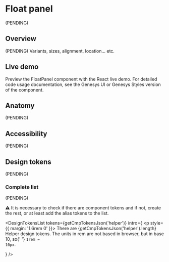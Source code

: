 


<Meta of={Stories} />

# Float panel

(PENDING)

## Overview

(PENDING) Variants, sizes, alignment, location... etc.

## Live demo

Preview the FloatPanel component with the React live demo. For detailed code usage
documentation, see the Genesys UI or Genesys Styles version of the component.

<Canvas of={Stories.Example} />
<Controls of={Stories.Example} />

<section className="mrow">
  <div className="mcol-12 mcol-sm-6">
    <CardReact url="https://devoinc.github.io/genesys-ui/?path=/docs/components-core-layout-divider--docs" />
  </div>
  <div className="mcol-12 mcol-sm-6">
    <CardHtml url="https://gitlab.devotools.com/engineering/quvis/genesys-styles" />
  </div>
</section>

## Anatomy

(PENDING)

## Accessibility

(PENDING)

## Design tokens

(PENDING)

### Complete list

(PENDING)

⚠️ It is necessary to check if there are component tokens and if not, create the rest, or at least add the alias tokens to the list.

<DesignTokensList
  tokens={getCmpTokensJson('helper')}
  intro={
    <p style={{ margin: '1.6rem 0' }}>
      There are {getCmpTokensJson('helper').length} Helper design tokens. The
      units in rem are not based in browser, but in base 10, so{' '}
      <code>1rem = 10px</code>.
    </p>
  }
/>
